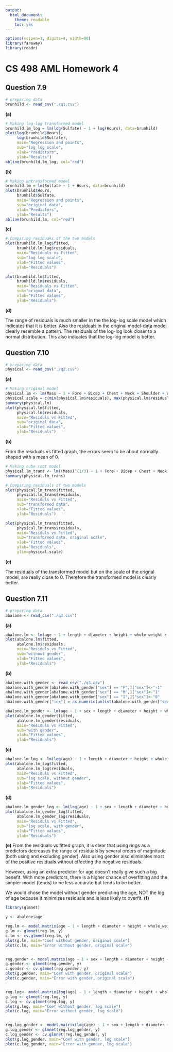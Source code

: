 ```yaml
---
output:
  html_document:
    theme: readable
    toc: yes
---
```

```r
options(scipen=1, digits=4, width=80)
library(faraway)
library(readr)
```
# CS 498 AML Homework 4

## Question 7.9
```r
# preparing data
brunhild <- read_csv("./q1.csv")
```
**(a)**
```r
# Making log-log transformed model
brunhild.lm_log = lm(log(Sulfate) ~ 1 + log(Hours), data=brunhild)
plot(log(brunhild$Hours),
	 log(brunhild$Sulfate),
	 main="Regression and points",
	 sub="log log scale",
	 xlab="Predictors",
	 ylab="Results")
abline(brunhild.lm_log, col="red")
```



**(b)**
```r
# Making untransforned model
brunhild.lm = lm(Sulfate ~ 1 + Hours, data=brunhild)
plot(brunhild$Hours,
	 brunhild$Sulfate,
	 main="Regression and points",
	 sub="original data",
	 xlab="Predictors",
	 ylab="Results")
abline(brunhild.lm, col="red")
```

**(c)**
```r
# Comparing residuaks of the two models
plot(brunhild.lm_log$fitted,
	 brunhild.lm_log$residuals,
	 main="Residuals vs Fitted",
	 sub="log log scale",
	 xlab="Fitted values",
	 ylab="Residuals")

plot(brunhild.lm$fitted,
	 brunhild.lm$residuals,
	 main="Residuals vs Fitted",
	 sub="orignal data",
	 xlab="Fitted values",
	 ylab="Residuals")

```

**(d)**

The range of residuals is much smaller in the the log-log scale model which indicates that it is better. Also the residuals in the original model-data model clearly resemble a pattern. The residuals of the log-log look closer to a normal distribution. This also indicates that the log-log model is better.


## Question 7.10
```r
# preparing data
physical <- read_csv("./q2.csv")
```
**(a)**
```r
# Making original model
physical.lm <- lm(Mass ~ 1 + Fore + Bicep + Chest + Neck + Shoulder + Waist + Height + Calf + Thigh + Head, data=physical)
physical.scale = c(min(physical.lm$residuals), max(physical.lm$residuals))
summary(physical.lm)
plot(physical.lm$fitted,
	 physical.lm$residuals,
	 main="Residuls vs Fitted",
	 sub="original data",
	 xlab="Fitted values",
	 ylab="Residuals")
```

**(b)**

From the residuals vs fitted graph, the errors seem to be about normally shaped with a mean of 0.
```r
# Making cube root model
physical.lm_trans <- lm((Mass)^(1/3) ~ 1 + Fore + Bicep + Chest + Neck + Shoulder + Waist + Height + Calf + Thigh + Head, data=physical)
summary(physical.lm_trans)

# Comparing residuals of two models
plot(physical.lm_trans$fitted,
	 physical.lm_trans$residuals,
	 main="Residuls vs Fitted",
	 sub="transformed data",
	 xlab="Fitted values",
	 ylab="Residuals")
```

```r
plot(physical.lm_trans$fitted,
	 physical.lm_trans$residuals,
	 main="Residuls vs Fitted",
	 sub="transformed data, original scale",
	 xlab="Fitted values",
	 ylab="Residuals",
	 ylim=physical.scale)
```

**(c)**

The residuals of the transformed model but on the scale of the orignal model, are really close to 0. Therefore the transformed model is clearly better.


## Question 7.11
```r
# preparing data
abalone <- read_csv("./q3.csv")
```

**(a)**

```r
abalone.lm <- lm(age ~ 1 + length + diameter + height + whole_weight + shuckled_weight + viscera_weight + shell_weight + rings, data = abalone)
plot(abalone.lm$fitted,
	 abalone.lm$residuals,
	 main="Residuls vs Fitted",
	 sub="without gender",
	 xlab="Fitted values",
	 ylab="Residuals")
```

**(b)**

```r
abalone.with_gender <- read_csv("./q3.csv")
abalone.with_gender[abalone.with_gender["sex"] == "F",]["sex"]<-"-1"
abalone.with_gender[abalone.with_gender["sex"] == "M",]["sex"]<-"1"
abalone.with_gender[abalone.with_gender["sex"] == "I",]["sex"]<-"0"
abalone.with_gender["sex"] = as.numeric(unlist(abalone.with_gender["sex"]))

abalone.lm_gender <- lm(age ~ 1 + sex + length + diameter + height + whole_weight + shuckled_weight + viscera_weight + shell_weight + rings, data = abalone.with_gender)
plot(abalone.lm_gender$fitted,
	 abalone.lm_gender$residuals,
	 main="Residuls vs Fitted",
	 sub="with gender",
	 xlab="Fitted values",
	 ylab="Residuals")
```


**(c)**

```r
abalone.lm_log <- lm(log(age) ~ 1 + length + diameter + height + whole_weight + shuckled_weight + viscera_weight + shell_weight + rings, data = abalone)
plot(abalone.lm_log$fitted,
	 abalone.lm_log$residuals,
	 main="Residuls vs Fitted",
	 sub="log scale, without gender",
	 xlab="Fitted values",
	 ylab="Residuals")
```

**(d)**

```r
abalone.lm_gender_log <- lm(log(age) ~ 1 + sex + length + diameter + height + whole_weight + shuckled_weight + viscera_weight + shell_weight + rings, data = abalone.with_gender)
plot(abalone.lm_gender_log$fitted,
	 abalone.lm_gender_log$residuals,
	 main="Residuls vs Fitted",
	 sub="log scale, with gender",
	 xlab="Fitted values",
	 ylab="Residuals")
```

**(e)**
From the residuals vs fitted graph, it is clear that using rings as a predictors decreases the range of residuals by several orders of magnitude (both using and excluding gender). Also using gender also eliminates most of the positive residuals without effecting the negative residuals.

However, using an extra predictor for age doesn't really give such a big benefit. With more predictors, there is a higher chance of overfitting and the simpler model (tends) to be less accurate but tends to be better.

We would chose the model without gender predicting the age, NOT the log of age because it minimizes residuals and is less likely to overfit.
**(f)**

```r
library(glmnet)
```

```r
y <- abalone$age

reg.lm <- model.matrix(age ~ 1 + length + diameter + height + whole_weight + shuckled_weight + viscera_weight + shell_weight + rings, data = abalone)
g.lm <- glmnet(reg.lm, y)
c.lm <- cv.glmnet(reg.lm, y)
plot(g.lm, main="Coef without gender, original scale")
plot(c.lm, main="Error without gender, original scale")


reg.gender <- model.matrix(age ~ 1 + sex + length + diameter + height + whole_weight + shuckled_weight + viscera_weight + shell_weight + rings, data = abalone.with_gender)
g.gender <- glmnet(reg.gender, y)
c.gender <- cv.glmnet(reg.gender, y)
plot(g.gender, main="Coef with gender, original scale")
plot(c.gender, main="Error with gender, original scale")


reg.log<- model.matrix(log(age) ~ 1 + length + diameter + height + whole_weight + shuckled_weight + viscera_weight + shell_weight + rings, data = abalone)
g.log <- glmnet(reg.log, y)
c.log <- cv.glmnet(reg.log, y)
plot(g.log, main="Coef without gender, log scale")
plot(c.log, main="Error without gender, log scale")


reg.log_gender <- model.matrix(log(age) ~ 1 + sex + length + diameter + height + whole_weight + shuckled_weight + viscera_weight + shell_weight + rings, data = abalone.with_gender)
g.log_gender <- glmnet(reg.log_gender, y)
c.log_gender <- cv.glmnet(reg.log_gender, y)
plot(g.log_gender, main="Coef with gender, log scale")
plot(c.log_gender, main="Error with gender, log scale")
```

